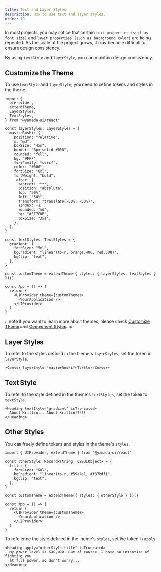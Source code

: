 ```yaml
---
title: Text and Layer Styles
description: How to use text and layer styles.
order: 10
---
```


In most projects, you may notice that certain `text properties (such as font size)` and `layer properties (such as background color)` are being repeated. As the scale of the project grows, it may become difficult to ensure design consistency.

By using `textStyle` and `layerStyle`, you can maintain design consistency.

## Customize the Theme

To use `textStyle` and `layerStyle`, you need to define tokens and styles in the theme.

```tsx live=false
import {
  UIProvider,
  extendTheme,
  LayerStyles,
  TextStyles,
} from "@yamada-ui/react"

const layerStyles: LayerStyles = {
  masterRoshi: {
    position: "relative",
    m: "md",
    boxSize: "4xs",
    border: "6px solid #000",
    rounded: "full",
    bg: "#FFF",
    fontFamily: "serif",
    color: "#000",
    fontSize: "8xl",
    fontWeight: "bold",
    _after: {
      content: '""',
      position: "absolute",
      top: "50%",
      left: "50%",
      transform: "translate(-50%, -50%)",
      zIndex: -1,
      rounded: "md",
      bg: "#FF7F0B",
      boxSize: "3xs",
    },
  },
}

const textStyles: TextStyles = {
  gradient: {
    fontSize: "5xl",
    bgGradient: "linear(to-r, orange.400, red.500)",
    bgClip: "text",
  },
}

const customTheme = extendTheme({ styles: { layerStyles, textStyles } })()

const App = () => {
  return (
    <UIProvider theme={customTheme}>
      <YourApplication />
    </UIProvider>
  )
}
```

:::note
If you want to learn more about themes, please check [Customize Theme](/styled-system/theming/customize-theme) and [Component Styles](/styled-system/theming/component-styles).
:::

## Layer Styles

To refer to the styles defined in the theme's `layerStyles`, set the token in `layerStyle`.

```tsx
<Center layerStyle="masterRoshi">Turtle</Center>
```

## Text Style

To refer to the style defined in the theme's `textStyles`, set the token to `textStyle`.

```tsx
<Heading textStyle="gradient" isTruncated>
  About Krillin... About Krillin!!!!!
</Heading>
```

## Other Styles

You can freely define tokens and styles in the theme's `styles`.

```tsx live=false
import { UIProvider, extendTheme } from "@yamada-ui/react"

const otherStyle: Record<string, CSSUIObject> = {
  title: {
    fontSize: "5xl",
    bgGradient: "linear(to-r, #59a9e1, #f37bdf)",
    bgClip: "text",
  },
}

const customTheme = extendTheme({ styles: { otherStyle } })()

const App = () => {
  return (
    <UIProvider theme={customTheme}>
      <YourApplication />
    </UIProvider>
  )
}
```

To reference the style defined in the theme's `styles`, set the token in `apply`.

```tsx
<Heading apply="otherStyle.title" isTruncated>
  My power level is 530,000. But of course, I have no intention of fighting you
  at full power, so don't worry...
</Heading>
```
